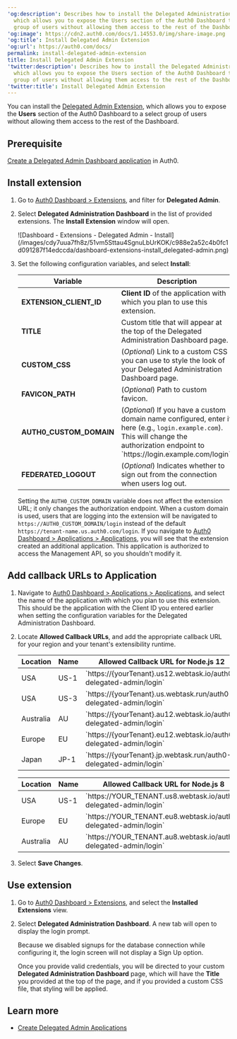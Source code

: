 ---
'og:description': Describes how to install the Delegated Administration Extension,
  which allows you to expose the Users section of the Auth0 Dashboard to a select
  group of users without allowing them access to the rest of the Dashboard.
'og:image': https://cdn2.auth0.com/docs/1.14553.0/img/share-image.png
'og:title': Install Delegated Admin Extension
'og:url': https://auth0.com/docs/
permalink: install-delegated-admin-extension
title: Install Delegated Admin Extension
'twitter:description': Describes how to install the Delegated Administration Extension,
  which allows you to expose the Users section of the Auth0 Dashboard to a select
  group of users without allowing them access to the rest of the Dashboard.
'twitter:title': Install Delegated Admin Extension
---
You can install the [Delegated Admin Extension](/docs/customize/extensions/delegated-administration-extension), which allows you to expose the **Users** section of the <Tooltip tip="Auth0 Dashboard: Auth0's main product to configure your services." cta="View Glossary" href="/docs/glossary?term=Auth0+Dashboard">Auth0 Dashboard</Tooltip> to a select group of users without allowing them access to the rest of the Dashboard.

## Prerequisite

[Create a Delegated Admin Dashboard application](/docs/customize/extensions/delegated-administration-extension/create-delegated-admin-applications) in Auth0.

## Install extension

1. Go to [Auth0 Dashboard > Extensions](https://manage.auth0.com/#/extensions), and filter for **Delegated Admin**.
2. Select **Delegated Administration Dashboard** in the list of provided extensions. The **Install Extension** window will open.

   <Frame>![Dashboard - Extensions - Delegated Admin - Install](/images/cdy7uua7fh8z/51vm5Sttau4SgnuLbUrKOK/c988e2a52c4b0fc1d091287f14edccda/dashboard-extensions-install_delegated-admin.png)</Frame>
3. Set the following configuration variables, and select **Install**:

   <table class="table"><thead>
   <tr>
   <th>Variable</th>
   <th>Description</th>
   </tr>
   </thead>
   <tbody>
   <tr>
   <td><strong>EXTENSION_CLIENT_ID</strong></td>
   <td><strong>Client ID</strong> of the application with which you plan to use this extension.</td>
   </tr>
   <tr>
   <td><strong>TITLE</strong></td>
   <td>Custom title that will appear at the top of the Delegated Administration Dashboard page.</td>
   </tr>
   <tr>
   <td><strong>CUSTOM_CSS</strong></td>
   <td>(<em>Optional</em>) Link to a custom CSS you can use to style the look of your Delegated Administration Dashboard page.</td>
   </tr>
   <tr>
   <td><strong>FAVICON_PATH</strong></td>
   <td>(<em>Optional</em>) Path to custom favicon.</td>
   </tr>
   <tr>
   <td><strong>AUTH0_CUSTOM_DOMAIN</strong></td>
   <td>(<em>Optional</em>) If you have a custom domain name configured, enter it here (e.g., <code>login.example.com</code>). This will change the authorization endpoint to `https://login.example.com/login`.</td>
   </tr>
   <tr>
   <td><strong>FEDERATED_LOGOUT</strong></td>
   <td>(<em>Optional</em>) Indicates whether to sign out from the connection when users log out.</td>
   </tr>
   </tbody>
   </table>

   Setting the `AUTH0_CUSTOM_DOMAIN` variable does not affect the extension URL; it only changes the authorization endpoint. When a custom domain is used, users that are logging into the extension will be navigated to `https://AUTH0_CUSTOM_DOMAIN/login` instead of the default `https://tenant-name.us.auth0.com/login`.
   If you navigate to [Auth0 Dashboard > Applications > Applications](https://manage.auth0.com/#/applications), you will see that the extension created an additional application. This application is authorized to access the Management API, so you shouldn't modify it.

## Add callback URLs to Application

1. Navigate to [Auth0 Dashboard > Applications > Applications](https://manage.auth0.com/#/applications), and select the name of the application with which you plan to use this extension. This should be the application with the Client ID you entered earlier when setting the configuration variables for the Delegated Administration Dashboard.
2. Locate **Allowed Callback URLs**, and add the appropriate callback URL for your region and your tenant's extensibility runtime.

   <table class="table">
   <thead>
   <tr>
   <th>Location</th>
   <th>Name</th>
   <th>Allowed Callback URL for Node.js 12</th>
   </tr>
   </thead>
   <tbody>
   <tr>
   <td>USA</td>
   <td>US-1</td>
   <td>`https://{yourTenant}.us12.webtask.io/auth0-delegated-admin/login`</td>
   </tr>
   <tr>
   <td>USA</td>
   <td>US-3</td>
   <td>`https://{yourTenant}.us.webtask.run/auth0-delegated-admin/login`</td>
   </tr>
   <tr>
   <td>Australia</td>
   <td>AU</td>
   <td>`https://{yourTenant}.au12.webtask.io/auth0-delegated-admin/login`</td>
   </tr>
   <tr>
   <td>Europe</td>
   <td>EU</td>
   <td>`https://{yourTenant}.eu12.webtask.io/auth0-delegated-admin/login`</td>
   </tr>
   <tr>
   <td>Japan</td>
   <td>JP-1</td>
   <td>`https://{yourTenant}.jp.webtask.run/auth0-delegated-admin/login`</td>
   </tr>
   </tbody>
   </table>

   <table class="table"><thead>
   <tr>
   <th>Location</th>
   <th>Name</th>
   <th>Allowed Callback URL for Node.js 8</th>
   </tr>
   </thead>
   <tbody>
   <tr>
   <td>USA</td>
   <td>US-1</td>
   <td>`https://YOUR_TENANT.us8.webtask.io/auth0-delegated-admin/login`</td>
   </tr>
   <tr>
   <td>Europe</td>
   <td>EU</td>
   <td>`https://YOUR_TENANT.eu8.webtask.io/auth0-delegated-admin/login`</td>
   </tr>
   <tr>
   <td>Australia</td>
   <td>AU</td>
   <td>`https://YOUR_TENANT.au8.webtask.io/auth0-delegated-admin/login`</td>
   </tr>
   </tbody>
   </table>
3. Select **Save Changes**.

## Use extension

1. Go to [Auth0 Dashboard > Extensions](https://manage.auth0.com/#/extensions), and select the **Installed Extensions** view.
2. Select **Delegated Administration Dashboard**. A new tab will open to display the login prompt.

   Because we disabled signups for the database connection while configuring it, the login screen will not display a Sign Up option.

   Once you provide valid credentials, you will be directed to your custom **Delegated Administration Dashboard** page, which will have the **Title** you provided at the top of the page, and if you provided a custom CSS file, that styling will be applied.

## Learn more

* [Create Delegated Admin Applications](/docs/customize/extensions/delegated-administration-extension/create-delegated-admin-applications)
